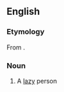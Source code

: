 ==English==

===Etymology===
From {{etyl|ga}} {{term|aindeiseoir||sickly person, wretch|lang=ga}}.

===Noun===
{{en-noun}}

# {{Canada|Newfoundland}} A [[lazy]] person